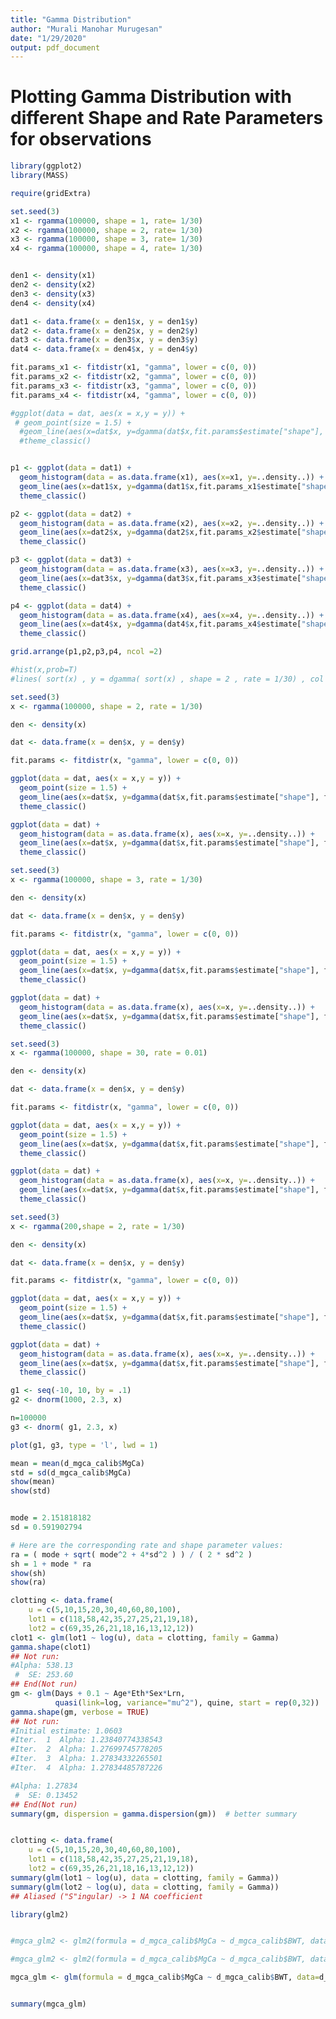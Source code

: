```yaml
---
title: "Gamma Distribution"
author: "Murali Manohar Murugesan"
date: "1/29/2020"
output: pdf_document
---
```


##
# Plotting Gamma Distribution with different Shape and Rate Parameters for observations

```r

library(ggplot2)
library(MASS)

```





```r

require(gridExtra)

set.seed(3)
x1 <- rgamma(100000, shape = 1, rate= 1/30)
x2 <- rgamma(100000, shape = 2, rate= 1/30)
x3 <- rgamma(100000, shape = 3, rate= 1/30)
x4 <- rgamma(100000, shape = 4, rate= 1/30)


den1 <- density(x1)
den2 <- density(x2)
den3 <- density(x3)
den4 <- density(x4)

dat1 <- data.frame(x = den1$x, y = den1$y)
dat2 <- data.frame(x = den2$x, y = den2$y)
dat3 <- data.frame(x = den3$x, y = den3$y)
dat4 <- data.frame(x = den4$x, y = den4$y)

fit.params_x1 <- fitdistr(x1, "gamma", lower = c(0, 0))
fit.params_x2 <- fitdistr(x2, "gamma", lower = c(0, 0))
fit.params_x3 <- fitdistr(x3, "gamma", lower = c(0, 0))
fit.params_x4 <- fitdistr(x4, "gamma", lower = c(0, 0))

#ggplot(data = dat, aes(x = x,y = y)) + 
 # geom_point(size = 1.5) +     
  #geom_line(aes(x=dat$x, y=dgamma(dat$x,fit.params$estimate["shape"], fit.params$estimate["rate"])), color="red", size = 1) + 
  #theme_classic()


p1 <- ggplot(data = dat1) +
  geom_histogram(data = as.data.frame(x1), aes(x=x1, y=..density..)) +
  geom_line(aes(x=dat1$x, y=dgamma(dat1$x,fit.params_x1$estimate["shape"], fit.params_x1$estimate["rate"])), color="red", size = 1) + 
  theme_classic()

p2 <- ggplot(data = dat2) +
  geom_histogram(data = as.data.frame(x2), aes(x=x2, y=..density..)) +
  geom_line(aes(x=dat2$x, y=dgamma(dat2$x,fit.params_x2$estimate["shape"], fit.params_x2$estimate["rate"])), color="red", size = 1) + 
  theme_classic()

p3 <- ggplot(data = dat3) +
  geom_histogram(data = as.data.frame(x3), aes(x=x3, y=..density..)) +
  geom_line(aes(x=dat3$x, y=dgamma(dat3$x,fit.params_x3$estimate["shape"], fit.params_x3$estimate["rate"])), color="red", size = 1) + 
  theme_classic()

p4 <- ggplot(data = dat4) +
  geom_histogram(data = as.data.frame(x4), aes(x=x4, y=..density..)) +
  geom_line(aes(x=dat4$x, y=dgamma(dat4$x,fit.params_x4$estimate["shape"], fit.params_x4$estimate["rate"])), color="red", size = 1) + 
  theme_classic()

grid.arrange(p1,p2,p3,p4, ncol =2)

#hist(x,prob=T)
#lines( sort(x) , y = dgamma( sort(x) , shape = 2 , rate = 1/30) , col = "blue" , lty = 2 , lwd = 2 )

```


```r

set.seed(3)
x <- rgamma(100000, shape = 2, rate = 1/30)

den <- density(x)

dat <- data.frame(x = den$x, y = den$y)

fit.params <- fitdistr(x, "gamma", lower = c(0, 0))

ggplot(data = dat, aes(x = x,y = y)) + 
  geom_point(size = 1.5) +     
  geom_line(aes(x=dat$x, y=dgamma(dat$x,fit.params$estimate["shape"], fit.params$estimate["rate"])), color="red", size = 1) + 
  theme_classic()

ggplot(data = dat) +
  geom_histogram(data = as.data.frame(x), aes(x=x, y=..density..)) +
  geom_line(aes(x=dat$x, y=dgamma(dat$x,fit.params$estimate["shape"], fit.params$estimate["rate"])), color="red", size = 1) + 
  theme_classic()

```

```r

set.seed(3)
x <- rgamma(100000, shape = 3, rate = 1/30)

den <- density(x)

dat <- data.frame(x = den$x, y = den$y)

fit.params <- fitdistr(x, "gamma", lower = c(0, 0))

ggplot(data = dat, aes(x = x,y = y)) + 
  geom_point(size = 1.5) +     
  geom_line(aes(x=dat$x, y=dgamma(dat$x,fit.params$estimate["shape"], fit.params$estimate["rate"])), color="red", size = 1) + 
  theme_classic()

ggplot(data = dat) +
  geom_histogram(data = as.data.frame(x), aes(x=x, y=..density..)) +
  geom_line(aes(x=dat$x, y=dgamma(dat$x,fit.params$estimate["shape"], fit.params$estimate["rate"])), color="red", size = 1) + 
  theme_classic()

```


```r

set.seed(3)
x <- rgamma(100000, shape = 30, rate = 0.01)

den <- density(x)

dat <- data.frame(x = den$x, y = den$y)

fit.params <- fitdistr(x, "gamma", lower = c(0, 0))

ggplot(data = dat, aes(x = x,y = y)) + 
  geom_point(size = 1.5) +     
  geom_line(aes(x=dat$x, y=dgamma(dat$x,fit.params$estimate["shape"], fit.params$estimate["rate"])), color="red", size = 1) + 
  theme_classic()

ggplot(data = dat) +
  geom_histogram(data = as.data.frame(x), aes(x=x, y=..density..)) +
  geom_line(aes(x=dat$x, y=dgamma(dat$x,fit.params$estimate["shape"], fit.params$estimate["rate"])), color="red", size = 1) + 
  theme_classic()

```

```r



set.seed(3)
x <- rgamma(200,shape = 2, rate = 1/30)

den <- density(x)

dat <- data.frame(x = den$x, y = den$y)

fit.params <- fitdistr(x, "gamma", lower = c(0, 0))

ggplot(data = dat, aes(x = x,y = y)) + 
  geom_point(size = 1.5) +     
  geom_line(aes(x=dat$x, y=dgamma(dat$x,fit.params$estimate["shape"], fit.params$estimate["rate"])), color="red", size = 1) + 
  theme_classic()

ggplot(data = dat) +
  geom_histogram(data = as.data.frame(x), aes(x=x, y=..density..)) +
  geom_line(aes(x=dat$x, y=dgamma(dat$x,fit.params$estimate["shape"], fit.params$estimate["rate"])), color="red", size = 1) + 
  theme_classic()

g1 <- seq(-10, 10, by = .1)
g2 <- dnorm(1000, 2.3, x)

n=100000
g3 <- dnorm( g1, 2.3, x)

plot(g1, g3, type = 'l', lwd = 1)


```
```r



mean = mean(d_mgca_calib$MgCa)
std = sd(d_mgca_calib$MgCa)
show(mean)
show(std)


mode = 2.151818182
sd = 0.591902794

# Here are the corresponding rate and shape parameter values:
ra = ( mode + sqrt( mode^2 + 4*sd^2 ) ) / ( 2 * sd^2 )
sh = 1 + mode * ra
show(sh)
show(ra)

```


```r

clotting <- data.frame(
    u = c(5,10,15,20,30,40,60,80,100),
    lot1 = c(118,58,42,35,27,25,21,19,18),
    lot2 = c(69,35,26,21,18,16,13,12,12))
clot1 <- glm(lot1 ~ log(u), data = clotting, family = Gamma)
gamma.shape(clot1)
## Not run: 
#Alpha: 538.13
 #  SE: 253.60
## End(Not run)
gm <- glm(Days + 0.1 ~ Age*Eth*Sex*Lrn,
          quasi(link=log, variance="mu^2"), quine, start = rep(0,32))
gamma.shape(gm, verbose = TRUE)
## Not run: 
#Initial estimate: 1.0603
#Iter.  1  Alpha: 1.23840774338543
#Iter.  2  Alpha: 1.27699745778205
#Iter.  3  Alpha: 1.27834332265501
#Iter.  4  Alpha: 1.27834485787226

#Alpha: 1.27834
 #  SE: 0.13452
## End(Not run)
summary(gm, dispersion = gamma.dispersion(gm))  # better summary



```

```r

clotting <- data.frame(
    u = c(5,10,15,20,30,40,60,80,100),
    lot1 = c(118,58,42,35,27,25,21,19,18),
    lot2 = c(69,35,26,21,18,16,13,12,12))
summary(glm(lot1 ~ log(u), data = clotting, family = Gamma))
summary(glm(lot2 ~ log(u), data = clotting, family = Gamma))
## Aliased ("S"ingular) -> 1 NA coefficient

```


```r

library(glm2)


#mgca_glm2 <- glm2(formula = d_mgca_calib$MgCa ~ d_mgca_calib$BWT, data=d_mgca_calib, family = poisson(link = "log"))

#mgca_glm2 <- glm2(formula = d_mgca_calib$MgCa ~ d_mgca_calib$BWT, data=d_mgca_calib, family = gamma(link = "inverse"))

mgca_glm <- glm(formula = d_mgca_calib$MgCa ~ d_mgca_calib$BWT, data=d_mgca_calib, family = Gamma(link = "inverse"))


summary(mgca_glm)


```
